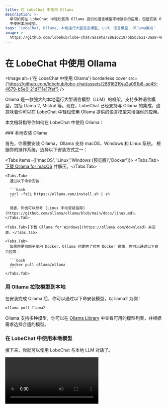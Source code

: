 ```yaml
---
title: 在 LobeChat 中使用 Ollama
description: >-
  学习如何在 LobeChat 中轻松使用 Ollama 提供的语言模型来增强你的应用，包括安装 Ollama、拉取模型到本地以及在 LobeChat
  中使用本地模型。
tags: 'LobeChat, Ollama, 本地运行大型语言模型, LLM, 语言模型, Ollama集成'
image: >-
  https://github.com/lobehub/lobe-chat/assets/28616219/bb5b3611-3aa8-4ec7-a6dc-f35a13b34d81
---
```


# 在 LobeChat 中使用 Ollama

<Image alt={'在 LobeChat 中使用 Ollama'} borderless cover src={'https://github.com/lobehub/lobe-chat/assets/28616219/a2a091b8-ac45-4679-b5e0-21d711e17fef'} />

Ollama 是一款强大的本地运行大型语言模型（LLM）的框架，支持多种语言模型，包括 Llama 2, Mistral 等。现在，LobeChat 已经支持与 Ollama 的集成，这意味着你可以在 LobeChat 中轻松使用 Ollama 提供的语言模型来增强你的应用。

本文档将指导你如何在 LobeChat 中使用 Ollama：

<Steps>
  ### 本地安装 Ollama

  首先，你需要安装 Ollama，Ollama 支持 macOS、Windows 和 Linux 系统。 根据你的操作系统，选择以下安装方式之一：

  <Tabs items={['macOS', 'Linux','Windows (预览版)','Docker']}>
    <Tabs.Tab>[下载 Ollama for macOS](https://ollama.com/download) 并解压。</Tabs.Tab>

    <Tabs.Tab>
      通过以下命令安装：

      ```bash
      curl -fsSL https://ollama.com/install.sh | sh
      ```

      或者，你也可以参考 [Linux 手动安装指南](https://github.com/ollama/ollama/blob/main/docs/linux.md)。
    </Tabs.Tab>

    <Tabs.Tab>[下载 Ollama for Windows](https://ollama.com/download) 并安装。</Tabs.Tab>

    <Tabs.Tab>
      如果你更倾向于使用 Docker，Ollama 也提供了官方 Docker 镜像，你可以通过以下命令拉取：

      ```bash
      docker pull ollama/ollama
      ```
    </Tabs.Tab>
  </Tabs>

  ### 用 Ollama 拉取模型到本地

  在安装完成 Ollama 后，你可以通过以下命安装模型，以 llama2 为例：

  ```bash
  ollama pull llama2
  ```

  Ollama 支持多种模型，你可以在 [Ollama Library](https://ollama.com/library) 中查看可用的模型列表，并根据需求选择合适的模型。

  ### 在 LobeChat 中使用本地模型

  接下来，你就可以使用 LobeChat 与本地 LLM 对话了。

  <Video height={524} inStep src="https://github.com/lobehub/lobe-chat/assets/28616219/95828c11-0ae5-4dfa-84ed-854124e927a6" />

  <Callout type={'info'}>
    你可以前往 [与 Ollama 集成](/zh/self-hosting/examples/ollama) 了解如何部署 LobeChat ，以满足与 Ollama 的集成需求。
  </Callout>
</Steps>

## 自定义配置

你可以在 `设置` -> `语言模型` 中找到 Ollama 的配置选项，你可以在这里配置 Ollama 的代理、模型名称等。

<Image alt={'Ollama 服务商设置'} height={274} src={'https://github.com/lobehub/lobe-chat/assets/28616219/da0db930-78ce-4262-b648-2b9e43c565c3'} />
